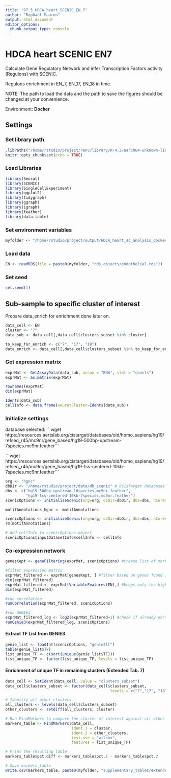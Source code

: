 ```yaml
---
title: "07_5_HDCA_heart_SCENIC_EN_7"
author: "Raphaël Mauron"
output: html_document
editor_options: 
  chunk_output_type: console
---
```


# HDCA heart SCENIC EN7

Calculate Gene Regulatory Network and infer Transcription Factors activity (Regulons) with SCENIC.

Regulons enrichment in EN_7, EN_17, EN_18 in time.

NOTE: The path to load the data and the path to save the figures should be changed at your convenience.

Environment: **Docker**


## Settings

### Set library path

```r
.libPaths("/home/rstudio/project/renv/library/R-4.3/aarch64-unknown-linux-gnu/")
knitr::opts_chunk$set(echo = TRUE)
```


### Load Libraries

```r
library(Seurat)
library(SCENIC)
library(SingleCellExperiment)
library(ggplot2)
library(tidygraph)
library(ggraph)
library(igraph)
library(feather)
library(data.table)
```


### Set environment variables

```r
myfolder <- "/home/rstudio/project/output/HDCA_heart_sc_analysis_docker/"
```


### Load data

```r
EN <- readRDS(file = paste0(myfolder, "rds_objects/endothelial.rds"))
```


### Set seed

```r
set.seed(1)
```


## Sub-sample to specific cluster of interest

Prepare data_enrich for enrichment done later on.

```r
data_cell <- EN
cluster <- "7"
data_sub <- data_cell[,data_cell$clusters_subset %in% cluster]

to_keep_for_enrich <- c("7", "17", "18")
data_enrich <- data_cell[,data_cell$clusters_subset %in% to_keep_for_enrich]
```


### Get expression matrix

```r
exprMat <- GetAssayData(data_sub, assay = "RNA", slot = "counts")
exprMat <- as.matrix(exprMat)

rownames(exprMat)
dim(exprMat)

Idents(data_sub)
cellInfo <- data.frame(seuratCluster=Idents(data_sub))
```


### Initialize settings

database selected:
´´´wget https://resources.aertslab.org/cistarget/databases/old/homo_sapiens/hg19/refseq_r45/mc9nr/gene_based/hg19-500bp-upstream-7species.mc9nr.feather´´´

´´´wget https://resources.aertslab.org/cistarget/databases/old/homo_sapiens/hg19/refseq_r45/mc9nr/gene_based/hg19-tss-centered-10kb-7species.mc9nr.feather´´´


```r
org <- "hgnc"
dbDir <- "/home/rstudio/project/data/db_scenic" # RcisTarget databases location
dbs <- c("hg19-500bp-upstream-10species.mc9nr.feather",
         "hg19-tss-centered-10kb-7species.mc9nr.feather")
scenicOptions <- initializeScenic(org=org, dbDir=dbDir, dbs=dbs, nCores=10) #might give an error so need to rename motifAnnotations

motifAnnotations_hgnc <- motifAnnotations

scenicOptions <- initializeScenic(org=org, dbDir=dbDir, dbs=dbs, nCores=10) #rerun 
rm(motifAnnotations)

# Add cellInfo to scenicOptions object
scenicOptions@inputDatasetInfo$cellInfo <- cellInfo
```


### Co-expression network

```r
genesKept <- geneFiltering(exprMat, scenicOptions) #create list of markers from gene set that are found in databases provided

#filter expression matrix
exprMat_filtered <- exprMat[genesKept, ] #filter based on genes found in database
dim(exprMat_filtered)
exprMat_filtered <- exprMat[VariableFeatures(EN),] #keeps only the highly variable genes
dim(exprMat_filtered)

#run correlation
runCorrelation(exprMat_filtered, scenicOptions)

#run GENIE3
exprMat_filtered_log <- log2(exprMat_filtered+1) #check if already normalized in the exprMat_filtered
runGenie3(exprMat_filtered_log, scenicOptions)
```


#### Extract TF List from GENIE3

```r
genie_list <- loadInt(scenicOptions, "genie3ll")
table(genie_list$TF)
list_unique_TF <- c(sort(unique(genie_list$TF)))
list_unique_TF <- factor(list_unique_TF, levels = list_unique_TF)
```


#### Enrichment of unique TF in remaining clusters (Extended Tab. 7)

```r
data_cell <- SetIdent(data_cell, value = "clusters_subset")
data_cell$clusters_subset <- factor(data_cell$clusters_subset, 
                                              levels = c("7","17", "18")) #To find most variable TF between THOSE clusters

# Identify all other clusters
all_clusters <- levels(data_cell$clusters_subset)
other_clusters <- setdiff(all_clusters, cluster)

# Run FindMarkers to compare the cluster of interest against all other clusters combined
markers_table <- FindMarkers(data_cell, 
                             ident.1 = cluster, 
                             ident.2 = other_clusters, 
                             test.use = "wilcox", 
                             features = list_unique_TF)

# Print the resulting table
markers_table$pct.diff <- markers_table$pct.1 - markers_table$pct.2

# Save markers_table
write.csv(markers_table, paste0(myfolder, "supplementary_tables/extended_table_7_TF_DEG_EN_7.csv"))
```



